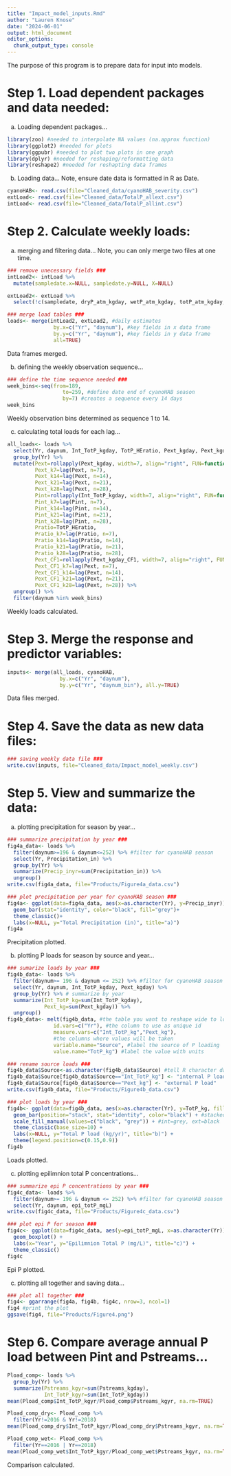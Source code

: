 ```yaml
---
title: "Impact_model_inputs.Rmd"
author: "Lauren Knose"
date: "2024-06-01"
output: html_document
editor_options: 
  chunk_output_type: console
---
```


The purpose of this program is to prepare data for input into models.


# Step 1. Load dependent packages and data needed:

a) Loading dependent packages...
```r
library(zoo) #needed to interpolate NA values (na.approx function)
library(ggplot2) #needed for plots
library(ggpubr) #needed to plot two plots in one graph
library(dplyr) #needed for reshaping/reformatting data
library(reshape2) #needed for reshapting data frames
```

b) Loading data...
Note, ensure date data is formatted in R as Date.

```r
cyanoHAB<- read.csv(file="Cleaned_data/cyanoHAB_severity.csv")
extLoad<- read.csv(file="Cleaned_data/TotalP_allext.csv")
intLoad<- read.csv(file="Cleaned_data/TotalP_allint.csv")
```

# Step 2. Calculate weekly loads: 

a) merging and filtering data...
Note, you can only merge two files at one time.

```r
### remove unecessary fields ###
intLoad2<- intLoad %>%
  mutate(sampledate.x=NULL, sampledate.y=NULL, X=NULL)

extLoad2<- extLoad %>%
  select(!c(sampledate, dryP_atm_kgday, wetP_atm_kgday, totP_atm_kgday, X))

### merge load tables ###
loads<- merge(intLoad2, extLoad2, #daily estimates
               by.x=c("Yr", "daynum"), #key fields in x data frame
               by.y=c("Yr", "daynum"), #key fields in y data frame
               all=TRUE)
```

Data frames merged.

b) defining the weekly observation sequence...

```r
### define the time sequence needed ###
week_bins<-seq(from=189, 
                  to=259, #define date end of cyanoHAB season
                  by=7) #creates a sequence every 14 days 
week_bins
```

Weekly observation bins determined as sequence 1 to 14.

c) calculating total loads for each lag...

```r
all_loads<- loads %>%
  select(Yr, daynum, Int_TotP_kgday, TotP_HEratio, Pext_kgday, Pext_kgday_CF1) %>%
  group_by(Yr) %>%
  mutate(Pext=rollapply(Pext_kgday, width=7, align="right", FUN=function(x) mean(x[-1], na.rm=TRUE),fill=NA, partial=TRUE),
         Pext_k7=lag(Pext, n=7),
         Pext_k14=lag(Pext, n=14),
         Pext_k21=lag(Pext, n=21),
         Pext_k28=lag(Pext, n=28),
         Pint=rollapply(Int_TotP_kgday, width=7, align="right", FUN=function(x) mean(x[-1], na.rm=TRUE),fill=NA, partial=TRUE),
         Pint_k7=lag(Pint, n=7),
         Pint_k14=lag(Pint, n=14),
         Pint_k21=lag(Pint, n=21),
         Pint_k28=lag(Pint, n=28),
         Pratio=TotP_HEratio,
         Pratio_k7=lag(Pratio, n=7),
         Pratio_k14=lag(Pratio, n=14),
         Pratio_k21=lag(Pratio, n=21),
         Pratio_k28=lag(Pratio, n=28),
         Pext_CF1=rollapply(Pext_kgday_CF1, width=7, align="right", FUN=function(x) mean(x[-1], na.rm=TRUE),fill=NA, partial=TRUE),
         Pext_CF1_k7=lag(Pext, n=7),
         Pext_CF1_k14=lag(Pext, n=14),
         Pext_CF1_k21=lag(Pext, n=21),
         Pext_CF1_k28=lag(Pext, n=28)) %>%
  ungroup() %>%
  filter(daynum %in% week_bins)
```

Weekly loads calculated.

# Step 3. Merge the response and predictor variables:

```r
inputs<- merge(all_loads, cyanoHAB,
                 by.x=c("Yr", "daynum"),
                 by.y=c("Yr", "daynum_bin"), all.y=TRUE)
```

Data files merged.

# Step 4. Save the data as new data files:

```r
### saving weekly data file ###
write.csv(inputs, file="Cleaned_data/Impact_model_weekly.csv")
```

# Step 5. View and summarize the data:

a) plotting precipitation for season by year...

```r
### summarize precipitation by year ###
fig4a_data<- loads %>%
  filter(daynum>=196 & daynum<=252) %>% #filter for cyanoHAB season
  select(Yr, Precipitation_in) %>%
  group_by(Yr) %>%
  summarize(Precip_inyr=sum(Precipitation_in)) %>%
  ungroup()
write.csv(fig4a_data, file="Products/Figure4a_data.csv")

### plot precipitation per year for cyanoHAB season ###
fig4a<- ggplot(data=fig4a_data, aes(x=as.character(Yr), y=Precip_inyr)) + 
  geom_bar(stat="identity", color="black", fill="grey")+ 
  theme_classic()+
  labs(x=NULL, y="Total Precipitation (in)", title="a)")
fig4a
```

Precipitation plotted.

b) plotting P loads for season by source and year...

```r
### sumarize loads by year ###
fig4b_data<- loads %>%
  filter(daynum>= 196 & daynum <= 252) %>% #filter for cyanoHAB season
  select(Yr, daynum, Int_TotP_kgday, Pext_kgday) %>%
  group_by(Yr) %>% # summarize by year
  summarize(Int_TotP_kg=sum(Int_TotP_kgday), 
            Pext_kg=sum(Pext_kgday)) %>%
  ungroup()
fig4b_data<- melt(fig4b_data, #the table you want to reshape wide to long
               id.vars=c("Yr"), #the column to use as unique id
               measure.vars=c("Int_TotP_kg","Pext_kg"), 
               #the columns where values will be taken
               variable.name="Source", #label the source of P loading
               value.name="TotP_kg") #label the value with units

### rename source loads ###               
fig4b_data$Source<-as.character(fig4b_data$Source) #tell R character data held
fig4b_data$Source[fig4b_data$Source=="Int_TotP_kg"] <- "internal P load"
fig4b_data$Source[fig4b_data$Source=="Pext_kg"] <- "external P load"
write.csv(fig4b_data, file="Products/Figure4b_data.csv")

### plot loads by year ###
fig4b<- ggplot(data=fig4b_data, aes(x=as.character(Yr), y=TotP_kg, fill=Source)) + #separate sources by fill color
  geom_bar(position="stack", stat="identity", color="black") + #stacked bar graph
  scale_fill_manual(values=c("black", "grey")) + #int=grey, ext=black
  theme_classic(base_size=10) +
  labs(x=NULL, y="Total P load (kg/yr)", title="b)") +
  theme(legend.position=c(0.15,0.9))
fig4b
```

Loads plotted.

c) plotting epilimnion total P concentrations...

```r
### summarize epi P concentrations by year ###
fig4c_data<- loads %>%
  filter(daynum>= 196 & daynum <= 252) %>% #filter for cyanoHAB season
  select(Yr, daynum, epi_totP_mgL)
write.csv(fig4c_data, file="Products/Figure4c_data.csv")

### plot epi P for season ###
fig4c<- ggplot(data=fig4c_data, aes(y=epi_totP_mgL, x=as.character(Yr))) +
  geom_boxplot() + 
  labs(x="Year", y="Epilimnion Total P (mg/L)", title="c)") +
  theme_classic() 
fig4c
```

Epi P plotted.

c) plotting all together and saving data...

```r
### plot all together ###
fig4<- ggarrange(fig4a, fig4b, fig4c, nrow=3, ncol=1)
fig4 #print the plot
ggsave(fig4, file="Products/Figure4.png")
```

# Step 6. Compare average annual P load between Pint and Pstreams...

```r
Pload_comp<- loads %>%
  group_by(Yr) %>%
  summarize(Pstreams_kgyr=sum(Pstreams_kgday),
            Int_TotP_kgyr=sum(Int_TotP_kgday))
mean(Pload_comp$Int_TotP_kgyr/Pload_comp$Pstreams_kgyr, na.rm=TRUE)

Pload_comp_dry<- Pload_comp %>%
  filter(Yr!=2016 & Yr!=2018)
mean(Pload_comp_dry$Int_TotP_kgyr/Pload_comp_dry$Pstreams_kgyr, na.rm=TRUE)

Pload_comp_wet<- Pload_comp %>%
  filter(Yr==2016 | Yr==2018)
mean(Pload_comp_wet$Int_TotP_kgyr/Pload_comp_wet$Pstreams_kgyr, na.rm=TRUE)
```

Comparison calculated.
